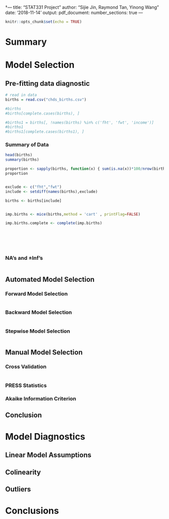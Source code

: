 †---
title: "STAT331 Project"
author: "Sijie Jin, Raymond Tan, Yinong Wang"
date: '2018-11-14'
output: 
  pdf_document:
    number_sections: true
---

```r
knitr::opts_chunk$set(echo = TRUE)
```

# Summary

# Model Selection

## Pre-fitting data diagnostic

```r
# read in data
births = read.csv("chds_births.csv")
```

```r
#births
#births[complete.cases(births), ]
```

```r
#births1 = births[, !names(births) %in% c('fht', 'fwt', 'income')]
#births1
#births1[complete.cases(births1), ]
```



### Summary of Data

```r
head(births)
summary(births)

proportion <- sapply(births, function(x) { sum(is.na(x))*100/nrow(births) })
proportion


exclude <- c("fht","fwt")
include <- setdiff(names(births),exclude)

births <- births[include]


imp.births <- mice(births,method = 'cart' , printFlag=FALSE)

imp.births.complete <- complete(imp.births)







```

### NA's and $\pm$Inf's

```r

```

## Automated Model Selection

### Forward Model Selection

```r

```

### Backward Model Selection

```r

```

### Stepwise Model Selection

```r

```

## Manual Model Selection

### Cross Validation

```r

```

### PRESS Statistics

### Akaike Information Criterion

## Conclusion

# Model Diagnostics

## Linear Model Assumptions

## Colinearity

## Outliers

# Conclusions

